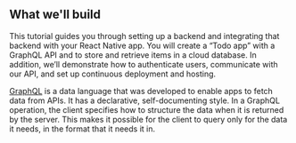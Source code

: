 ## What we'll build

This tutorial guides you through setting up a backend and integrating that backend with your React Native app. You will create a “Todo app” with a GraphQL API and to store and retrieve items in a cloud database. In addition, we’ll demonstrate how to authenticate users, communicate with our API, and set up continuous deployment and hosting.

[GraphQL](http://graphql.org) is a data language that was developed to enable apps to fetch data from APIs. It has a declarative, self-documenting style. In a GraphQL operation, the client specifies how to structure the data when it is returned by the server. This makes it possible for the client to query only for the data it needs, in the format that it needs it in.

